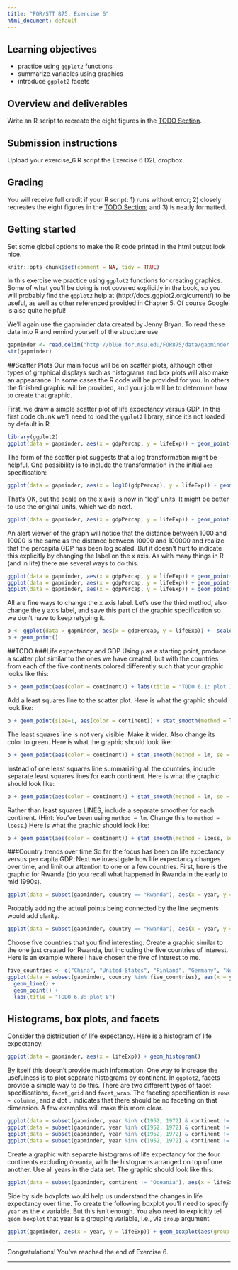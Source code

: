 ```yaml
---
title: "FOR/STT 875, Exercise 6"
html_document: default
---
```


## Learning objectives
  + practice using `ggplot2` functions
  + summarize variables using graphics
  + introduce `ggplot2` facets
  
## Overview and deliverables
Write an R script to recreate the eight figures in the [TODO Section](#todo).

## Submission instructions
Upload your exercise_6.R script the Exercise 6 D2L dropbox. 

## Grading
You will receive full credit if your R script: 1) runs without error; 2) closely recreates the eight figures in the [TODO Section](#todo); and 3) is neatly formatted. 

## Getting started
Set some global options to make the R code printed in the html output look nice.

```r
knitr::opts_chunk$set(comment = NA, tidy = TRUE)
```

In this exercise we practice using `ggplot2` functions for creating graphics. Some of what you'll be doing is not covered explicitly in the book, so you will probably find the `ggplot2` help at (http://docs.ggplot2.org/current/) to be useful, as well as other referenced provided in Chapter 5. Of course Google is also quite helpful!

We'll again use the gapminder data created by Jenny Bryan. To read these data into R and remind yourself of the structure use

```r
gapminder <- read.delim("http://blue.for.msu.edu/FOR875/data/gapminder.tsv", header = TRUE)
str(gapminder)
```

##Scatter Plots
Our main focus will be on scatter plots, although other types of graphical displays such as histograms and box plots will also make an appearance. In some cases the R code will be provided for you. In others the finished graphic will be provided, and your job will be to determine how to create that graphic.

First, we draw a simple scatter plot of life expectancy versus GDP. In this first code chunk we'll need to load the `ggplot2` library, since it's not loaded by default in R.

```r
library(ggplot2)
ggplot(data = gapminder, aes(x = gdpPercap, y = lifeExp)) + geom_point()
```

The form of the scatter plot suggests that a log transformation might be helpful. One possibility is to include the transformation in the initial `aes` specification:

```r
ggplot(data = gapminder, aes(x = log10(gdpPercap), y = lifeExp)) + geom_point()
```

That's OK, but the scale on the x axis is now in "log" units. It might be better to use the original units, which we do next. 

```r
ggplot(data = gapminder, aes(x = gdpPercap, y = lifeExp)) + geom_point() + scale_x_log10()
```

  An alert viewer of the graph will notice that the distance between 1000 and 10000 is the same as the distance between 10000 and 100000 and realize that the percapita GDP has been log scaled. But it doesn't hurt to indicate this explicitly by changing the label on the x axis. As with many things in R (and in life) there are several ways to do this. 

```r
ggplot(data = gapminder, aes(x = gdpPercap, y = lifeExp)) + geom_point() + scale_x_log10(name = "per capita GDP (log10 scaled)")
ggplot(data = gapminder, aes(x = gdpPercap, y = lifeExp)) + geom_point() + scale_x_log10() + xlab("per capita GDP (log10 scaled)")
ggplot(data = gapminder, aes(x = gdpPercap, y = lifeExp)) + geom_point() + scale_x_log10() + labs(x = "per capita GDP (log10 scaled)")
```

All are fine ways to change the x axis label. Let's use the third method, also change the y axis label, and save this part of the graphic specification so we don't have to keep retyping it.

```r
p <- ggplot(data = gapminder, aes(x = gdpPercap, y = lifeExp)) +  scale_x_log10() + labs(x = "per capita GDP (log10 scaled)", y = "life expectancy")
p + geom_point()
```

##TODO
###Life expectancy and GDP
Using `p` as a starting point, produce a scatter plot similar to the ones we have created, but with the countries from each of the five continents colored differently such that your graphic looks like this:

```r
p + geom_point(aes(color = continent)) + labs(title = "TODO 6.1: plot 1")
```

Add a least squares line to the scatter plot. Here is what the graphic should look like:

```r
p + geom_point(size=1, aes(color = continent)) + stat_smooth(method = lm, se = FALSE) + labs(title = "TODO 6.2: plot 2")
```

The least squares line is not very visible. Make it wider. Also change its color to green. Here is what the graphic should look like:

```r
p + geom_point(aes(color = continent)) + stat_smooth(method = lm, se = FALSE, lwd = 2, color = "green") + labs(title = "TODO 6.3: plot 3")
```

Instead of one least squares line summarizing all the countries, include separate least squares lines for each continent. Here is what the graphic should look like:

```r
p + geom_point(aes(color = continent)) + stat_smooth(method = lm, se = FALSE, aes(color = continent), lwd = 1.5) + labs(title = "TODO 6.4: plot 4")
```

Rather than least squares LINES, include a separate smoother for each continent. (Hint: You've been using `method = lm`. Change this to `method = loess`.) Here is what the graphic should look like:

```r
p + geom_point(aes(color = continent)) + stat_smooth(method = loess, se = FALSE, aes(color = continent), lwd = 1.5) + labs(title = "TODO 6.5: plot 5")
```

###Country trends over time
So far the focus has been on life expectancy versus per capita GDP. Next we investigate how life expectancy changes over time, and limit our attention to one or a few countries. First, here is the graphic for Rwanda (do you recall what happened in Rwanda in the early to mid 1990s).

```r
ggplot(data = subset(gapminder, country == "Rwanda"), aes(x = year, y = lifeExp)) + geom_line() + labs(title = "TODO 6.6: plot 6")
```

Probably adding the actual points being connected by the line segments would add clarity.

```r
ggplot(data = subset(gapminder, country == "Rwanda"), aes(x = year, y = lifeExp)) + geom_line() + geom_point() + labs(title = "TODO 6.7: plot 7")
```

Choose five countries that you find interesting. Create a graphic similar to the one just created for Rwanda, but including the five countries of interest. Here is an example where I have chosen the five of interest to me.

```r
five_countries <- c("China", "United States", "Finland", "Germany", "Norway")
ggplot(data = subset(gapminder, country %in% five_countries), aes(x = year, y = lifeExp, color = country)) + 
  geom_line() + 
  geom_point() + 
  labs(title = "TODO 6.8: plot 8")
```

## Histograms, box plots, and facets
Consider the distribution of life expectancy. Here is a histogram of life expectancy.

```r
ggplot(data = gapminder, aes(x = lifeExp)) + geom_histogram()
```

By itself this doesn't provide much information. One way to increase the usefulness is to plot separate histograms by continent. In `ggplot2`, facets provide a simple way to do this. There are two different types of facet specifications, `facet_grid` and `facet_wrap`. The faceting specification is `rows ~ columns`, and a dot `.` indicates that there should be no faceting on that dimension. A few examples will make this more clear. 
```r
ggplot(data = subset(gapminder, year %in% c(1952, 1972) & continent != "Oceania"), aes(x = lifeExp)) + geom_histogram(aes(fill = continent)) + facet_wrap(continent ~ year)
ggplot(data = subset(gapminder, year %in% c(1952, 1972) & continent != "Oceania"), aes(x = lifeExp)) + geom_histogram(aes(fill = continent)) + facet_wrap(year ~ continent)
ggplot(data = subset(gapminder, year %in% c(1952, 1972) & continent != "Oceania"), aes(x = lifeExp)) + geom_histogram(aes(fill = continent)) + facet_grid(continent ~ year)
ggplot(data = subset(gapminder, year %in% c(1952, 1972) & continent != "Oceania"), aes(x = lifeExp)) + geom_histogram(aes(fill = continent)) + facet_grid(year ~ continent)
```

Create a graphic with separate histograms of life expectancy for the four continents excluding `Oceania`, with the histograms arranged on top of one another. Use all years in the data set. The graphic should look like this:

```r
ggplot(data = subset(gapminder, continent != "Oceania"), aes(x = lifeExp)) + geom_histogram(aes(fill = continent)) + facet_grid(continent ~ .)
```

Side by side boxplots would help us understand the changes in life expectancy over time. To create the following boxplot you'll need to specify `year` as the `x` variable. But this isn't enough. You also need to explicitly tell `geom_boxplot` that year is a grouping variable, i.e., via `group` argument.

```r
ggplot(gapminder, aes(x = year, y = lifeExp)) + geom_boxplot(aes(group = year))
```

********

Congratulations! You've reached the end of Exercise 6.

*********
